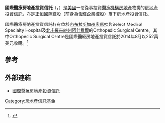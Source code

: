 '''國際醫療房地產投資信託'''（{{lang-en|Global Medical REIT}}，{{OTC|GMRE}}）是[[美國|美國]]一間從事投資[[醫療機構|醫療機構]][[房地產|房地產]]物業的[[房地產投資信託|房地產投資信託]]，亦是[[正恒國際控股|正恒國際控股]]（前身為[[恆輝企業控股|恆輝企業控股]]）旗下房地產投資信託。

國際醫療房地產投資信託持有位於[[內布拉斯加州|內布拉斯加州]][[奧馬哈_(內布拉斯加州)|奧馬哈]]的Select Medical Specialty Hospital及[[北卡羅來納州|北卡羅來納州]][[阿什維爾|阿什維爾]]的Orthopedic Surgical Centre。其中Orthopedic Surgical Centre是國際醫療房地產投資信託於2014年8月以252萬美元收購。<ref>{{Cite web |url=http://www.hengfaienterprises.com/uploads/press-releases/c20140919%20PR.pdf |title=美國上市之Global Medical REIT以2,520,000美元收購北卡羅來納州醫療設施；香港上市恒輝企業之附屬公司第二項收購為整形外科中心 |access-date=2015-02-19 |archive-url=https://web.archive.org/web/20150219213646/http://www.hengfaienterprises.com/uploads/press-releases/c20140919%20PR.pdf |archive-date=2015-02-19 |dead-url=yes }}</ref>

==參考==
{{reflist}}

==外部連結==
*[http://www.globalmedicalreit.com/ 國際醫療房地產投資信託] {{Wayback|url=http://www.globalmedicalreit.com/ |date=20201113230941 }}

[[Category:房地產信託基金|Category:房地產信託基金]]
